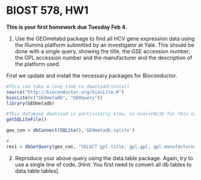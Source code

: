 BIOST 578, HW1
========================================================

**This is your first homework due Tuesday Feb 4.**

1. Use the GEOmetabd package to find all HCV gene expression data using the Illumina platform submitted by an investigator at Yale. This should be done with a single query, showing the title, the GSE accession number, the GPL accession number and the manufacturer and the description of the platform used.

First we update and install the necessary packages for Bioconductor.
```r
#This can take a long time to download/install
source("http://bioconductor.org/biocLite.R")
biocLite(c("GEOmetadb", "GEOquery"))
library(GEOmetadb)

#This database download is particularly slow, so eval=FALSE for this code chunk
getSQLiteFile()
```

```r
geo_con = dbConnect(SQLite(),'GEOmetadb.sqlite')
```

```r
#
res1 = dbGetQuery(geo_con, "SELECT gpl.title, gpl.gpl, gpl.manufacturer, description FROM gpl WHERE gpl.manufacturer LIKE 'Illumina'")
```

2. Reproduce your above query using the data.table package. Again, try to use a single line of code. [Hint: You first need to convert all db tables to data.table tables].

